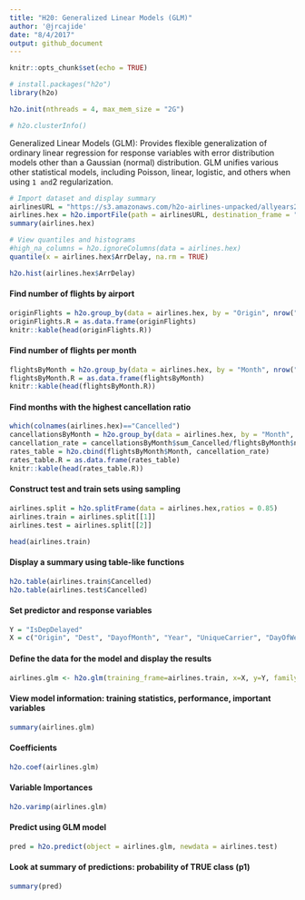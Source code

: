 ```yaml
---
title: "H20: Generalized Linear Models (GLM)"
author: '@jrcajide'
date: "8/4/2017"
output: github_document
---
```


```r
knitr::opts_chunk$set(echo = TRUE)
```



```r
# install.packages("h2o")
library(h2o)

h2o.init(nthreads = 4, max_mem_size = "2G")

# h2o.clusterInfo()
```

Generalized Linear Models (GLM): Provides flexible generalization of
ordinary linear regression for response variables with error distribution models
other than a Gaussian (normal) distribution. GLM unifies various other
statistical models, including Poisson, linear, logistic, and others when using `1
and `2 regularization.

```r
# Import dataset and display summary
airlinesURL = "https://s3.amazonaws.com/h2o-airlines-unpacked/allyears2k.csv"
airlines.hex = h2o.importFile(path = airlinesURL, destination_frame = "airlines.hex")
summary(airlines.hex)
```

```r
# View quantiles and histograms
#high_na_columns = h2o.ignoreColumns(data = airlines.hex)
quantile(x = airlines.hex$ArrDelay, na.rm = TRUE)
```

```r
h2o.hist(airlines.hex$ArrDelay)
```


#### Find number of flights by airport

```r
originFlights = h2o.group_by(data = airlines.hex, by = "Origin", nrow("Origin"), gb.control=list(na.methods="rm"))
originFlights.R = as.data.frame(originFlights)
knitr::kable(head(originFlights.R))
```

#### Find number of flights per month

```r
flightsByMonth = h2o.group_by(data = airlines.hex, by = "Month", nrow("Month"),gb.control=list(na.methods="rm"))
flightsByMonth.R = as.data.frame(flightsByMonth)
knitr::kable(head(flightsByMonth.R))
```

#### Find months with the highest cancellation ratio

```r
which(colnames(airlines.hex)=="Cancelled")
cancellationsByMonth = h2o.group_by(data = airlines.hex, by = "Month", sum("Cancelled"),gb.control=list(na.methods="rm"))
cancellation_rate = cancellationsByMonth$sum_Cancelled/flightsByMonth$nrow
rates_table = h2o.cbind(flightsByMonth$Month, cancellation_rate)
rates_table.R = as.data.frame(rates_table)
knitr::kable(head(rates_table.R))
```

#### Construct test and train sets using sampling

```r

airlines.split = h2o.splitFrame(data = airlines.hex,ratios = 0.85)
airlines.train = airlines.split[[1]]
airlines.test = airlines.split[[2]]

head(airlines.train)
```

#### Display a summary using table-like functions

```r
h2o.table(airlines.train$Cancelled)
h2o.table(airlines.test$Cancelled)
```

#### Set predictor and response variables

```r
Y = "IsDepDelayed"
X = c("Origin", "Dest", "DayofMonth", "Year", "UniqueCarrier", "DayOfWeek", "Month", "DepTime", "ArrTime", "Distance")
```

#### Define the data for the model and display the results

```r
airlines.glm <- h2o.glm(training_frame=airlines.train, x=X, y=Y, family = "binomial", alpha = 0.5)
```

#### View model information: training statistics, performance, important variables
```r
summary(airlines.glm)
```

#### Coefficients

```r
h2o.coef(airlines.glm)
```


#### Variable Importances

```r
h2o.varimp(airlines.glm)
```

#### Predict using GLM model

```r
pred = h2o.predict(object = airlines.glm, newdata = airlines.test)
```

#### Look at summary of predictions: probability of TRUE class (p1)

```r
summary(pred)
```

